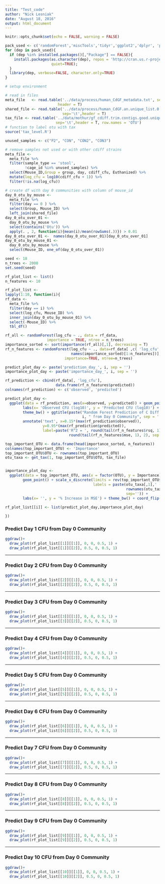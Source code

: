 ```yaml
---
title: "Test_code"
author: "Nick Lesniak"
date: "August 18, 2016"
output: html_document
---
```


```r
knitr::opts_chunk$set(echo = FALSE, warning = FALSE)
```

```r
pack_used <- c('randomForest','miscTools','tidyr','ggplot2','dplyr', 'pROC', 'knitr', 'cowplot')
for (dep in pack_used){
  if (dep %in% installed.packages()[,"Package"] == FALSE){
    install.packages(as.character(dep), repos = 'http://cran.us.r-project.org', 
                     quiet=TRUE);
  }
  library(dep, verbose=FALSE, character.only=TRUE)
}
```


```r
# setup environment

# read in files
meta_file   <- read.table('../data/process/human_CdGF_metadata.txt', sep = '\t',
                        header = T)
shared_file <- read.table('../data/process/human_CdGF.an.unique_list.0.03.subsample.shared',
                          sep='\t',header = T)
tax_file <- read.table('../data/mothur/gf_cdiff.trim.contigs.good.unique.good.filter.unique.precluster.pick.pick.pick.an.unique_list.0.03.cons.taxonomy',
                       sep='\t',header = T, row.names = 'OTU')
# function to label otu with tax
source('tax_level.R')

unused_samples <- c("P2", "CON", "CON2", "CON3")

# remove samples not used or with other cdiff strains
meta_file <- 
  meta_file %>% 
  filter(sample_type == 'stool',
         !cage_id %in% unused_samples) %>% 
  select(Mouse_ID,Group = group, day, cdiff_cfu, Euthanized) %>% 
  mutate(log_cfu = log10(cdiff_cfu + 1)) %>% 
  filter(!is.na(log_cfu))

# create df with day 0 communities with column of mouse_id
day_0_otu_by_mouse <- 
  meta_file %>% 
  filter(day == 0 ) %>% 
  select(Group, Mouse_ID) %>% 
  left_join(shared_file)
day_0_otu_over_01 <- 
  day_0_otu_by_mouse %>% 
  select(contains('Otu')) %>% 
  apply(. , 2, function(i){mean(i)/mean(rowSums(.))}) > 0.01
day_0_otu_over_01 <-  names(day_0_otu_over_01)[day_0_otu_over_01]
day_0_otu_by_mouse_01 <- 
  day_0_otu_by_mouse %>% 
  select(Mouse_ID, one_of(day_0_otu_over_01))

seed <- 18
n_trees <- 2000
set.seed(seed)

rf_plot_list <- list()
n_features <- 10

rf_plot_list <- 
lapply(1:10, function(i){
rf_data <- 
  meta_file %>%
  filter(day == i) %>% 
  select(log_cfu, Mouse_ID) %>%
  inner_join(day_0_otu_by_mouse_01) %>% 
  select(-Mouse_ID) %>% 
  tbl_df()

rf_all <- randomForest(log_cfu ~ ., data = rf_data,
                   importance = TRUE, ntree = n_trees)
importance_sorted <- sort(importance(rf_all)[,1], decreasing = T)
rf_n_features <- randomForest(log_cfu ~ ., data=rf_data[ ,c( 'log_cfu',
                              names(importance_sorted)[1:n_features])], 
                           importance=TRUE, ntree=n_trees)

predict_plot_day <- paste('prediction_day_', i, sep = '')
importance_plot_day <- paste('importance_day_', i, sep = '')

rf_prediction <- cbind(rf_data[, 'log_cfu'], 
                       data.frame(rf_n_features$predicted))
colnames(rf_prediction) <- c('observed', 'predicted')

predict_plot_day <-  
  ggplot(data = rf_prediction, aes(x=observed, y=predicted)) + geom_point() + 
        labs(x= 'Observed CFU (log10)', y = 'Predicted CFU (log10)') + 
        theme_bw() + ggtitle(paste("Random Forest Prediction of C Diff CFU \n on Day ",
                                   i, " from Day 0 Community", sep = '')) +
        annotate('text', x=0.15*(max(rf_prediction$observed)), 
                 y=0.95*(max(rf_prediction$predicted)), 
                 label=paste('R^2 = ', round(tail(rf_n_features$rsq, 1), 2),'\nMSE = ', 
                             round(tail(rf_n_features$mse, 1), 2), sep = ''))

top_important_OTU <- data.frame(head(importance_sorted, n_features))
colnames(top_important_OTU) <- 'Importance'
top_important_OTU$OTU <- rownames(top_important_OTU)
otu_taxa <- get_tax(1, top_important_OTU$OTU, tax_file)


importance_plot_day <- 
  ggplot(data = top_important_OTU, aes(x = factor(OTU), y = Importance)) + 
        geom_point() + scale_x_discrete(limits = rev(top_important_OTU$OTU),
                                        labels = paste(otu_taxa[,1],' (',
                                                       rownames(otu_taxa),')',
                                                       sep='')) +
        labs(x= '', y = '% Increase in MSE') + theme_bw() + coord_flip()
  
rf_plot_list[[i]] <- list(predict_plot_day,importance_plot_day)

})
```

### Predict Day 1 CFU from Day 0 Community

```r
ggdraw()+
  draw_plot(rf_plot_list[[1]][[1]], 0, 0, 0.5, 1) + 
  draw_plot(rf_plot_list[[1]][[2]], 0.5, 0, 0.5, 1)

```

***

### Predict Day 2 CFU from Day 0 Community

```r
ggdraw()+
  draw_plot(rf_plot_list[[2]][[1]], 0, 0, 0.5, 1) + 
  draw_plot(rf_plot_list[[2]][[2]], 0.5, 0, 0.5, 1)

```

***

### Predict Day 3 CFU from Day 0 Community

```r
ggdraw()+
  draw_plot(rf_plot_list[[3]][[1]], 0, 0, 0.5, 1) + 
  draw_plot(rf_plot_list[[3]][[2]], 0.5, 0, 0.5, 1)

```

***

### Predict Day 4 CFU from Day 0 Community

```r
ggdraw()+
  draw_plot(rf_plot_list[[4]][[1]], 0, 0, 0.5, 1) + 
  draw_plot(rf_plot_list[[4]][[2]], 0.5, 0, 0.5, 1)

```

***

### Predict Day 5 CFU from Day 0 Community

```r
ggdraw()+
  draw_plot(rf_plot_list[[5]][[1]], 0, 0, 0.5, 1) + 
  draw_plot(rf_plot_list[[5]][[2]], 0.5, 0, 0.5, 1)

```

***

### Predict Day 6 CFU from Day 0 Community

```r
ggdraw()+
  draw_plot(rf_plot_list[[6]][[1]], 0, 0, 0.5, 1) + 
  draw_plot(rf_plot_list[[6]][[2]], 0.5, 0, 0.5, 1)

```

***

### Predict Day 7 CFU from Day 0 Community

```r
ggdraw()+
  draw_plot(rf_plot_list[[7]][[1]], 0, 0, 0.5, 1) + 
  draw_plot(rf_plot_list[[7]][[2]], 0.5, 0, 0.5, 1)

```

***

### Predict Day 8 CFU from Day 0 Community

```r
ggdraw()+
  draw_plot(rf_plot_list[[8]][[1]], 0, 0, 0.5, 1) + 
  draw_plot(rf_plot_list[[8]][[2]], 0.5, 0, 0.5, 1)

```

***

### Predict Day 9 CFU from Day 0 Community

```r
ggdraw()+
  draw_plot(rf_plot_list[[9]][[1]], 0, 0, 0.5, 1) + 
  draw_plot(rf_plot_list[[9]][[2]], 0.5, 0, 0.5, 1)

```

***

### Predict Day 10 CFU from Day 0 Community

```r
ggdraw()+
  draw_plot(rf_plot_list[[10]][[1]], 0, 0, 0.5, 1) + 
  draw_plot(rf_plot_list[[10]][[2]], 0.5, 0, 0.5, 1)

```
